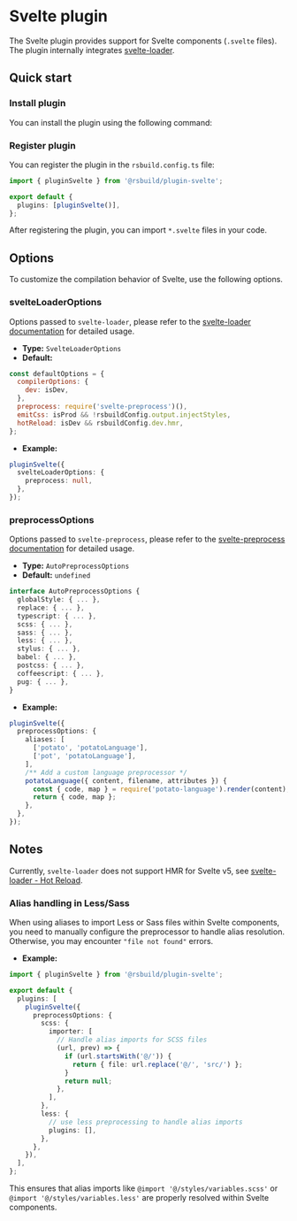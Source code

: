 # Svelte plugin


<SourceCode href="https://github.com/web-infra-dev/rsbuild/tree/main/packages/plugin-svelte" />

The Svelte plugin provides support for Svelte components (`.svelte` files). The plugin internally integrates [svelte-loader](https://github.com/sveltejs/svelte-loader).

## Quick start

### Install plugin

You can install the plugin using the following command:


<PackageManagerTabs command="add @rsbuild/plugin-svelte -D" />

### Register plugin

You can register the plugin in the `rsbuild.config.ts` file:

```ts title="rsbuild.config.ts"
import { pluginSvelte } from '@rsbuild/plugin-svelte';

export default {
  plugins: [pluginSvelte()],
};
```

After registering the plugin, you can import `*.svelte` files in your code.

## Options

To customize the compilation behavior of Svelte, use the following options.

### svelteLoaderOptions

Options passed to `svelte-loader`, please refer to the [svelte-loader documentation](https://github.com/sveltejs/svelte-loader) for detailed usage.

- **Type:** `SvelteLoaderOptions`
- **Default:**

```js
const defaultOptions = {
  compilerOptions: {
    dev: isDev,
  },
  preprocess: require('svelte-preprocess')(),
  emitCss: isProd && !rsbuildConfig.output.injectStyles,
  hotReload: isDev && rsbuildConfig.dev.hmr,
};
```

- **Example:**

```ts
pluginSvelte({
  svelteLoaderOptions: {
    preprocess: null,
  },
});
```

### preprocessOptions

Options passed to `svelte-preprocess`, please refer to the [svelte-preprocess documentation](https://github.com/sveltejs/svelte-preprocess/blob/c2107e529da9438ea5b8060aa471119940896e40/docs/preprocessing.md) for detailed usage.

- **Type:** `AutoPreprocessOptions`
- **Default:** `undefined`

```ts
interface AutoPreprocessOptions {
  globalStyle: { ... },
  replace: { ... },
  typescript: { ... },
  scss: { ... },
  sass: { ... },
  less: { ... },
  stylus: { ... },
  babel: { ... },
  postcss: { ... },
  coffeescript: { ... },
  pug: { ... },
}
```

- **Example:**

```ts
pluginSvelte({
  preprocessOptions: {
    aliases: [
      ['potato', 'potatoLanguage'],
      ['pot', 'potatoLanguage'],
    ],
    /** Add a custom language preprocessor */
    potatoLanguage({ content, filename, attributes }) {
      const { code, map } = require('potato-language').render(content);
      return { code, map };
    },
  },
});
```

## Notes

Currently, `svelte-loader` does not support HMR for Svelte v5, see [svelte-loader - Hot Reload](https://github.com/sveltejs/svelte-loader?tab=readme-ov-file#hot-reload).

### Alias handling in Less/Sass

When using aliases to import Less or Sass files within Svelte components, you need to manually configure the preprocessor to handle alias resolution. Otherwise, you may encounter `"file not found"` errors.

- **Example:**

```ts title="rsbuild.config.ts"
import { pluginSvelte } from '@rsbuild/plugin-svelte';

export default {
  plugins: [
    pluginSvelte({
      preprocessOptions: {
        scss: {
          importer: [
            // Handle alias imports for SCSS files
            (url, prev) => {
              if (url.startsWith('@/')) {
                return { file: url.replace('@/', 'src/') };
              }
              return null;
            },
          ],
        },
        less: {
          // use less preprocessing to handle alias imports
          plugins: [],
        },
      },
    }),
  ],
};
```

This ensures that alias imports like `@import '@/styles/variables.scss'` or `@import '@/styles/variables.less'` are properly resolved within Svelte components.
